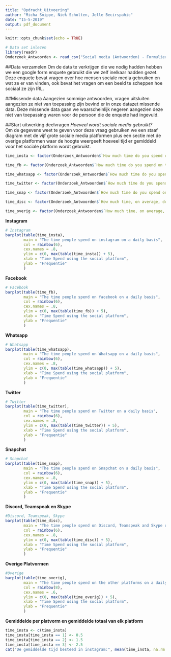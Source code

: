 ```yaml
---
title: "Opdracht_Uitvoering"
author: "Micha Snippe, Niek Scholten, Jelle Becirspahic"
date: "15-5-2019"
output: pdf_document
---
```


```r
knitr::opts_chunk$set(echo = TRUE)
```


```r
# Data set inlezen
library(readr)
Onderzoek_Antwoorden <- read_csv("Social media (Antwoorden) - Formulierreacties 1.csv")
```

##Data verzamelen
Om de data te verkrijgen die we nodig hadden hebben we een google form enquete gebruikt die we zelf inelkaar hadden gezet. Deze enquete bevat vragen over hoe mensen sociale media gebruiken en wat ze er van vinden, ook bevat het vragen om een beeld te scheppen hoe sociaal ze zijn IRL.

##Missende data
Aangezien sommige antwoorden, vragen uitsluiten aangezien ze niet van toepassing zijn bevind er in onze datazet missende data. Deze missende data gaan we waarscheinlijk negeren aangezien deze niet van toepassing waren voor de persoon die de enquete had ingevuld.

##Start uitwerking deelvragen
*Hoeveel wordt sociale media gebruikt?*  
Om de gegevens weet te geven voor deze vraag gebruiken we een staaf diagram met de vijf grote sociale media platformen plus een sectie met de overige platformen waar de hoogte weergeeft hoeveel tijd er gemiddeld voor het sociale platform wordt gebruikt.
```r
time_insta <- factor(Onderzoek_Antwoorden$`How much time do you spend on this platform daily?`, levels = c("0 to 1 hour(s)", "1 to 2 hours", "3 to 4 hours", "4 to 5 hours", "5 to 6 hours", ">6 hours"))

time_fb <- factor(Onderzoek_Antwoorden$`How much time do you spend on this platform daily?_1`, levels = c("0 to 1 hour(s)", "1 to 2 hours", "3 to 4 hours", "4 to 5 hours", "5 to 6 hours", ">6 hours"))

time_whatsapp <- factor(Onderzoek_Antwoorden$`How much time do you spend on this platform daily?_2`, levels = c("0 - 30 minutes", "30 minutes - 1 hour", "1 - 1.5 hours", "1.5 - 2 hours", "2 - 2.5 hours", ">3 hours"))

time_twitter <- factor(Onderzoek_Antwoorden$`How much time do you spend on this platform daily?_3`, levels = c("0 to 1 hour(s)", "1 to 2 hours", "3 to 4 hours", "4 to 5 hours", "5 to 6 hours", ">6 hours"))

time_snap <- factor(Onderzoek_Antwoorden$`How much time do you spend on this platform daily?_4`, levels = c("0 to 1 hour(s)", "1 to 2 hours", "3 to 4 hours", "4 to 5 hours", "5 to 6 hours", ">6 hours"))

time_disc <- factor(Onderzoek_Antwoorden$`How much time, on average, do you spend on these platforms daily?`, levels = c("< 1 hour", "1 - 2 hours", "2 - 3 hours", "3 - 4 hours", "5 - 6 hours", "> 6 hours"))

time_overig <- factor(Onderzoek_Antwoorden$`How much time, on average, do you spend on these social platforms on a daily basis?`, levels = c("0 - 30 minutes", "30 minutes - 1 hour", "1 - 1.5 hours", "1.5 - 2 hours", "2 - 3 hours", "3 - 4 hours", "4 - 5 hours", ">5 hours"))
```

**Instagram**
```r
# Instagram
barplot(table(time_insta),
        main = "The time people spend on instagram on a daily basis",
        col = rainbow(6),
        cex.names = .8, 
        ylim = c(0, max(table(time_insta)) + 5),
        xlab = "Time Spend using the social platform",
        ylab = "Frequentie"
        )
```

**Facebook**
```r
# Facebook
barplot(table(time_fb),
        main = "The time people spend on facebook on a daily basis",
        col = rainbow(6),
        cex.names = .8, 
        ylim = c(0, max(table(time_fb)) + 5),
        xlab = "Time Spend using the social platform",
        ylab = "Frequentie"
        )
```

**Whatsapp**
```r
# Whatsapp
barplot(table(time_whatsapp),
        main = "The time people spend on Whatsapp on a daily basis",
        col = rainbow(6),
        cex.names = .8, 
        ylim = c(0, max(table(time_whatsapp)) + 5),
        xlab = "Time Spend using the social platform",
        ylab = "Frequentie"
        )
```

**Twitter**
```r
# Twitter
barplot(table(time_twitter),
        main = "The time people spend on Twitter on a daily basis",
        col = rainbow(6),
        cex.names = .8, 
        ylim = c(0, max(table(time_twitter)) + 5),
        xlab = "Time Spend using the social platform",
        ylab = "Frequentie"
        )
```

**Snapchat**
```r
# Snapchat
barplot(table(time_snap),
        main = "The time people spend on Snapchat on a daily basis",
        col = rainbow(6),
        cex.names = .8, 
        ylim = c(0, max(table(time_snap)) + 5),
        xlab = "Time Spend using the social platform",
        ylab = "Frequentie"
        )
```

**Discord, Teamspeak en Skype**
```r
#Discord, Teamspeak, Skype
barplot(table(time_disc),
        main = "The time people spend on Discord, Teamspeak and Skype on a daily basis",
        col = rainbow(6),
        cex.names = .8, 
        ylim = c(0, max(table(time_disc)) + 5),
        xlab = "Time Spend using the social platform",
        ylab = "Frequentie"
        )
```
**Overige Platvormen**
```r
#Overige
barplot(table(time_overig),
        main = "The time people spend on the other platforms on a daily basis",
        col = rainbow(8),
        cex.names = .6, 
        ylim = c(0, max(table(time_overig)) + 5),
        xlab = "Time Spend using the social platform",
        ylab = "Frequentie"
        )
```

**Gemiddelde per platvorm en gemiddelde totaal van elk platform**
```r
time_insta <- c(time_insta)
time_insta[time_insta == 1] <- 0.5
time_insta[time_insta == 2] <- 1.5
time_insta[time_insta == 3] <- 2.5
cat("De gemiddelde tijd besteed in instagram:", mean(time_insta, na.rm = TRUE), "uur")
```
